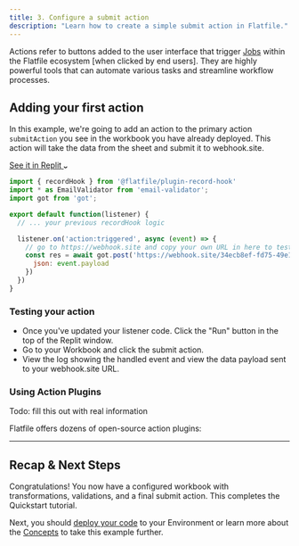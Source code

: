 ```yaml
---
title: 3. Configure a submit action
description: "Learn how to create a simple submit action in Flatfile."
---
```


Actions refer to buttons added to the user interface that trigger <Tooltip tip="Learn about Jobs">[Jobs](../concepts/jobs)</Tooltip> within the Flatfile ecosystem [when clicked by end users]. They are highly powerful tools that can automate various tasks and streamline workflow processes.

## Adding your first action

In this example, we're going to add an action to the primary action `submitAction` you see in the workbook you have already deployed.
This action will take the data from the sheet and submit it to webhook.site.

<a target="_blank" class="group px-4 py-1.5 relative inline-flex items-center rounded-full shadow-sm text-sm font-medium"
href="https://replit.com/@flatfile/get-started#index.ts">
    <span class="absolute inset-0 bg-primary-dark rounded-full group-hover:opacity-[0.9]"></span>
    <span class="z-10 mr-2 text-white">See it in Replit</span>
    <svg width="6" height="3" class="h-2 overflow-visible -rotate-90 text-white" aria-hidden="true"><path d="M0 0L3 3L6 0" fill="none" stroke="currentColor" stroke-width="1.5" stroke-linecap="round"></path></svg>
</a>


```js
import { recordHook } from '@flatfile/plugin-record-hook'
import * as EmailValidator from 'email-validator';
import got from 'got';

export default function(listener) {
  // ... your previous recordHook logic

  listener.on('action:triggered', async (event) => {
    // go to https://webhook.site and copy your own URL in here to test with:
    const res = await got.post('https://webhook.site/34ecb8ef-fd75-49e1-8efe-9ff0b6a937be', {
      json: event.payload
    })
  })
}
```

### Testing your action

- Once you've updated your listener code. Click the "Run" button in the top of the Replit window.
- Go to your Workbook and click the submit action.
- View the log showing the handled event and view the data payload sent to your webhook.site URL.

### Using Action Plugins
<Warning>Todo: fill this out with real information</Warning>

Flatfile offers dozens of open-source action plugins:

<CardGroup cols={3}>
  <Card color="#CB3837" title="@flatfile/plugin-action-download-xlsx" icon="npm" href="https://flatfie.com/plugins">
  </Card>
  <Card color="#CB3837" title="@flatfile/plugin-action-download-zip" icon="npm" href="https://flatfie.com/plugins">
  </Card>
  <Card color="#CB3837" title="@flatfile/plugin-action-postgresql-egress" icon="npm" href="https://flatfie.com/plugins">
  </Card>
</CardGroup>

---

## Recap & Next Steps
Congratulations! You now have a configured workbook with transformations, validations, and a final submit action.
This completes the Quickstart tutorial.

Next, you should [deploy your code](../developer-tools/deploying) to your Environment or
learn more about the [Concepts](../concepts/spaces) to take this example further.
